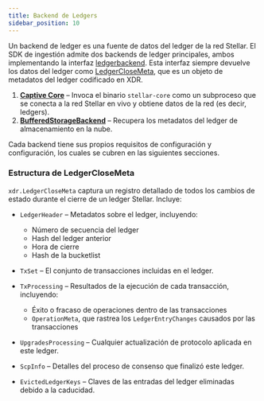 ```yaml
---
title: Backend de Ledgers
sidebar_position: 10
---
```


Un backend de ledger es una fuente de datos del ledger de la red Stellar. El SDK de ingestión admite dos backends de ledger principales, ambos implementando la interfaz [ledgerbackend](https://github.com/stellar/go/blob/master/ingest/ledgerbackend/ledger_backend.go). Esta interfaz siempre devuelve los datos del ledger como [LedgerCloseMeta](/docs/data/indexers/build-your-own/ingest-sdk/developer_guide/ledgerbackends#ledgerclosemeta-structure), que es un objeto de metadatos del ledger codificado en XDR.

1. **[Captive Core](/docs/data/indexers/build-your-own/ingest-sdk/developer_guide/ledgerbackends/captivecore)** – Invoca el binario `stellar-core` como un subproceso que se conecta a la red Stellar en vivo y obtiene datos de la red (es decir, ledgers).
2. **[BufferedStorageBackend](/docs/data/indexers/build-your-own/ingest-sdk/developer_guide/ledgerbackends/bufferedstoragebackend)** – Recupera los metadatos del ledger de almacenamiento en la nube.

Cada backend tiene sus propios requisitos de configuración y configuración, los cuales se cubren en las siguientes secciones.

### Estructura de LedgerCloseMeta

`xdr.LedgerCloseMeta` captura un registro detallado de todos los cambios de estado durante el cierre de un ledger Stellar. Incluye:

- `LedgerHeader` – Metadatos sobre el ledger, incluyendo:

  - Número de secuencia del ledger
  - Hash del ledger anterior
  - Hora de cierre
  - Hash de la bucketlist

- `TxSet` – El conjunto de transacciones incluidas en el ledger.

- `TxProcessing` – Resultados de la ejecución de cada transacción, incluyendo:

  - Éxito o fracaso de operaciones dentro de las transacciones
  - `OperationMeta`, que rastrea los `LedgerEntryChanges` causados por las transacciones

- `UpgradesProcessing` – Cualquier actualización de protocolo aplicada en este ledger.

- `ScpInfo` – Detalles del proceso de consenso que finalizó este ledger.

- `EvictedLedgerKeys` – Claves de las entradas del ledger eliminadas debido a la caducidad.
